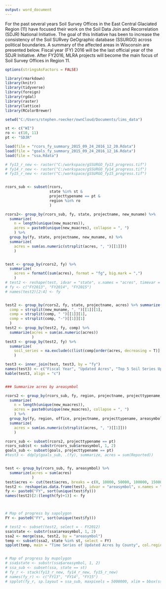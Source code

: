 ---
output: word_document
---

For the past several years Soil Survey Offices in the East Central Glaciated Region (11) have focused their work on the Soil Data Join and Recorrelation (SDJR) National Initiative. The goal of this Initiative has been to increase the consistency of the Soil SURvey GeOgraphic database (SSURGO) across political boundaries. A summary of the affected areas in Wisconsin are presented below. Fiscal year (FY) 2016 will be the last official year of the SDJR Initiative. After FY2016, MLRA projects will become the main focus of Soil Survey Offices in Region 11.


```{r, echo=FALSE, warning=FALSE, message=FALSE, results='asis', fig.height=3.75, fig.width=7.5}
options(stringsAsFactors = FALSE)

library(rmarkdown)
library(knitr)
library(tidyverse)
library(foreign)
library(rgdal)
library(raster)
library(lattice)
library(RColorBrewer)

setwd("C:/Users/stephen.roecker/ownCloud/Documents/lims_data")

st <- c("WI")
ro <- c(10, 11)
pt <- "SDJR"

load(file = "rcors_fy_summary_2015_09_24_2016_12_20.Rdata")
load(file = "goals_fy_summary_2015_09_24_2016_12_16.Rdata")
load(file = "ssa.Rdata")

# fy13_r_new <- raster("C:/workspace/gSSURGO_fy13_progress.tif")
# fy14_r_new <- raster("C:/workspace/gSSURGO_fy14_progress.tif")
# fy15_r_new <- raster("C:/workspace/gSSURGO_fy15_progress.tif")


rcors_sub <- subset(rcors,
                    state %in% st & 
                    projecttypename == pt & 
                    region %in% ro
                    )

rcors2<- group_by(rcors_sub, fy, state, projectname, new_muname) %>% 
  summarize(
    n = length(unique(new_muacres)), 
    acres = paste0(unique(new_muacres), collapse = ", ")
    ) %>%
  group_by(fy, state, projectname, new_muname, n) %>% 
  summarize(
    acres = sum(as.numeric(strsplit(acres, ", ")[[1]]))
    )


test <- group_by(rcors2, fy) %>% 
  summarize(
    acres = formatC(sum(acres), format = "fg", big.mark = ",")
    )
# test2 <- reshape(test, idvar = "state", v.names = "acres", timevar = "fy", direction = "wide")
# fy <- c("FY2013", "FY2014", "FY2015")
# names(test2)[2:4] <- fy


test2 <- group_by(rcors2, fy, state, projectname, acres) %>% summarize(
  comp = strsplit(new_muname, ", ")[[1]][1],
  comp = strsplit(comp, " ")[[1]][1],
  comp = strsplit(comp, "-")[[1]][1]
  )
test2 <- group_by(test2, fy, comp) %>% 
  summarize(acres = sum(as.numeric(acres))
            )
test3 <- group_by(test2, fy) %>%  
  summarize(
    soil_series = na.exclude(c(list(comp[order(acres, decreasing = T)][1:5])))
    )

test3 <- inner_join(test, test3, by = "fy")
names(test3) <- c("Fiscal Year", "Updated Acres", "Top 5 Soil Series Updated in Region 11")
kable(test3, align = "c")


### Summarize acres by areasymbol

rcors2 <- group_by(rcors_sub, fy, region, projectname, projecttypename, office, areasymbol) %>% 
  summarize(
    n = length(unique(new_muacres)), 
    acres = paste0(unique(new_muacres), collapse = ", ")
    ) %>%
  group_by(fy, region, office, projectname, projecttypename, areasymbol, n) %>% 
  summarize(
    acres = sum(as.numeric(strsplit(acres, ", ")[[1]]))
    )

rcors_sub <- subset(rcors2, projecttypename == pt)
rcors_sub$st <- substr(rcors_sub$areasymbol, 1, 2)
goals_sub <- subset(goals, projecttypename == pt)
#test3 <- ddply(goals_sub, .(fy), summarize, acres = sum(Reported))


test <- group_by(rcors_sub, fy, areasymbol) %>% 
  summarize(acres = sum(acres)
            )
test$acres <- cut(test$acres, breaks = c(0, 10000, 50000, 100000, 150000, 200000), labels = c("0 - 10,000", "10,000 - 50,000", "50,000 - 100,000", "100,000 - 150,000", "150,000 - 200,000"))
test2 <- reshape(as.data.frame(test), idvar = "areasymbol", v.names = "acres", timevar = "fy", direction = "wide")
fy <- paste0("FY", sort(unique(test$fy)))
names(test2)[2:(length(fy)+1)] <- fy



# Map of progress by sapolygon
FY <- paste0("FY", sort(unique(test$fy)))

# test2 <- subset(test2, select = - FY2012)
ssa$state <- substr(ssa$areasymbol, 1, 2)
ssa2 <- merge(ssa, test2, by = "areasymbol")
temp <- subset(ssa2, state %in% st, select = FY)
spplot(temp, main = "Time Series of Updated Acres by County", col.regions = brewer.pal(5, "YlOrRd"), layout = c(length(FY), 1), colorkey = list(space = "bottom", height = 1))


# Map of progress by mupolygon
# ssa$state <- substr(ssa$areasymbol, 1, 2)
# ssa_sub <- subset(ssa, state == st)
# fy_r <- stack(fy13_r_new, fy14_r_new, fy15_r_new)
# names(fy_r) <- c("FY13", "FY14", "FY15")
# spplot(fy_r, sp.layout = ssa_sub, maxpixels = 5000000, xlim = bbox(ssa_sub)[1, ] + c(-1e4, 1e4), ylim = # bbox(ssa_sub)[2, ] + c(-1e4, 1e4), colorkey = FALSE, col.regions = "blue", strip = strip.custom(bg = grey(0.85)), main = "Time series of SDJR Progress", fontsize = 12, )

```
